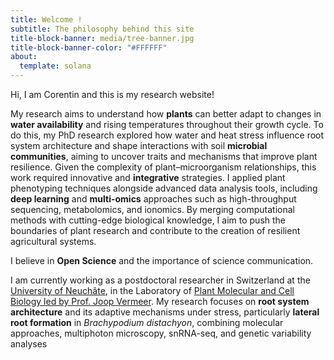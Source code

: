 ```yaml
---
title: Welcome !
subtitle: The philosophy behind this site
title-block-banner: media/tree-banner.jpg
title-block-banner-color: "#FFFFFF"
about:
  template: solana
---
```


Hi, I am Corentin and this is my research website!

My research aims to understand how **plants** can better adapt to changes in **water availability** and rising temperatures throughout their growth cycle. To do this, my PhD research explored how water and heat stress influence root system architecture and shape interactions with soil **microbial communities**, aiming to uncover traits and mechanisms that improve plant resilience. Given the complexity of plant–microorganism relationships, this work required innovative and **integrative** strategies. I applied plant phenotyping techniques alongside advanced data analysis tools, including **deep learning** and **multi-omics** approaches such as high-throughput sequencing, metabolomics, and ionomics. By merging computational methods with cutting-edge biological knowledge, I aim to push the boundaries of plant research and contribute to the creation of resilient agricultural systems.

I believe in **Open Science** and the importance of science communication.

I am currently working as a postdoctoral researcher in Switzerland at the [University of Neuchâte](https://www.unine.ch/), in the Laboratory of [Plant Molecular and Cell Biology led by Prof. Joop Vermeer](https://www.unine.ch/lbmc). My research focuses on **root system architecture** and its adaptive mechanisms under stress, particularly **lateral root formation** in *Brachypodium distachyon*, combining molecular approaches, multiphoton microscopy, snRNA-seq, and genetic variability analyses

